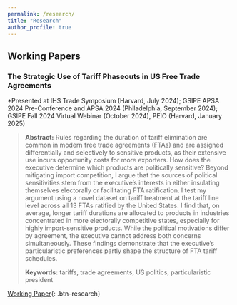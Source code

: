 ```yaml
---
permalink: /research/
title: "Research"
author_profile: true
---
```


<!-- ## Research Statement -->

<!-- [blah blah] -->

## Working Papers

### The Strategic Use of Tariff Phaseouts in US Free Trade Agreements

\*Presented at IHS Trade Symposium (Harvard, July 2024); GSIPE APSA 2024 Pre-Conference and APSA 2024 (Philadelphia, September 2024); GSIPE Fall 2024 Virtual Webinar (October 2024), PEIO (Harvard, January 2025)

> **Abstract:** Rules regarding the duration of tariff elimination are common in modern free trade agreements (FTAs) and are assigned differentially and selectively to sensitive products, as their extensive use incurs opportunity costs for more exporters. How does the executive determine which products are politically sensitive? Beyond mitigating import competition, I argue that the sources of political sensitivities stem from the executive's interests in either insulating themselves electorally or facilitating FTA ratification. I test my argument using a novel dataset on tariff treatment at the tariff line level across all 13 FTAs ratified by the United States. I find that, on average, longer tariff durations are allocated to products in industries concentrated in more electorally competitive states, especially for highly import-sensitive products. While the political motivations differ by agreement, the executive cannot address both concerns simultaneously. These findings demonstrate that the executive's particularistic preferences partly shape the structure of FTA tariff schedules.
>
> **Keywords:** tariffs, trade agreements, US politics, particularistic president

[Working Paper](/files/pdf/research/Thai-JMP.pdf){: .btn--research}
